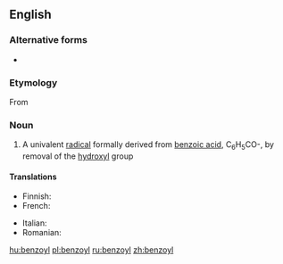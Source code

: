 ==English==
{{wikipedia}}

===Alternative forms===
* {{l|en|benzule}} {{qualifier|obsolete}}

===Etymology===
From {{suffix|benzoic|yl|lang=en}}

===Noun===
{{en-noun}}

# {{label|en|organic chemistry|especially in combination}} A univalent [[radical]] formally derived from [[benzoic acid]], C<sub>6</sub>H<sub>5</sub>CO-, by removal of the [[hydroxyl]] group

====Translations====
{{trans-top|univalent radical}}
* Finnish: {{t|fi|bentsoyyli}}
* French: {{t+|fr|benzoyle|m}}
{{trans-mid}}
* Italian: {{t|it|benzoile|m}}
* Romanian: {{t|ro|benzoil|m}}
{{trans-bottom}}

[[hu:benzoyl]]
[[pl:benzoyl]]
[[ru:benzoyl]]
[[zh:benzoyl]]